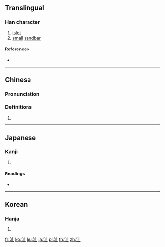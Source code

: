 ==Translingual==

===Han character===
{{Han char|rn=85|rad=水|as=04|sn=7|four=31110|canj=EYLM|ids=⿰氵止}}

# [[islet]]
# [[small]] [[sandbar]]

====References====
* {{Han ref|kx=0612.010|dkj=17213|dj=1005.040|hdz=31562.060|uh=6C9A|ud=27802|bh=CB54|bd=52052}}

----

==Chinese==
{{zh-forms}}

===Pronunciation===
{{zh-pron
|m=zhǐ
|c=zi2
|mc=y
|oc=y
|ma=
|cat=n
}}

===Definitions===
{{zh-hanzi}}

# {{rfdef|lang=zh}}

----

==Japanese==

===Kanji===
{{ja-kanji|grade=|rs=水04}}

# {{defn|lang=ja|sort=水04}}

====Readings====
* {{ja-readings|on=[[し]] (shi)|kun=[[なぎさ]] (nagisa)}}

----

==Korean==

===Hanja===
{{ko-hanja|hangeul=지|eumhun=|rv=ji|mr=chi|y=ci}}

# {{defn|lang=ko|sort=水04}}

[[fr:沚]]
[[ko:沚]]
[[hu:沚]]
[[ja:沚]]
[[pl:沚]]
[[th:沚]]
[[zh:沚]]